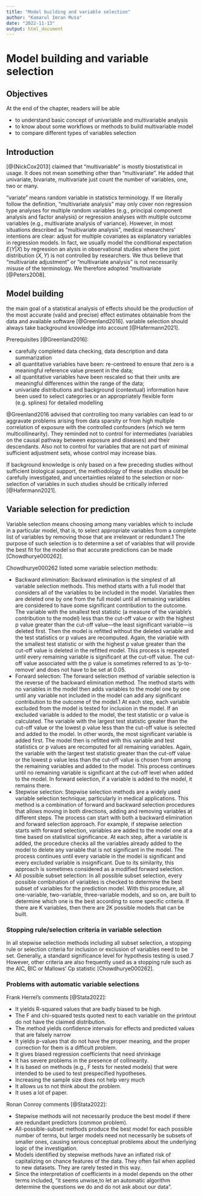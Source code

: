 ---
title: "Model building and variable selection"
author: "Kamarul Imran Musa"
date: "2022-11-13"
output: html_document
---

# Model building and variable selection

## Objectives

At the end of the chapter, readers will be able 

- to understand basic concept of univariable and multivariable analysis
- to know about some workflows or methods to build multivariable model
- to compare different types of variables selection

## Introduction

[@{NickCox2013] claimed that "multivariable" is mostly biostatistical in usage. It does not mean something other than "multivariate". He added that univariate, bivariate, multivariate just count the number of variables, one, two or many. 

"variate" means random variable in statistics terminology. If we literally follow the definition, "multivariate analysis" may only cover non regression type analyses for multiple random variables (e.g., principal component analysis and factor analysis) or regression analyses with multiple outcome variables (e.g., multivariate analysis of variance). However, in most situations described as “multivariate analysis”, medical researchers’ intentions are clear: adjust for multiple covariates as explanatory variables in regression models. In fact, we usually model the conditional expectation  $E(Y|X)$ by regression an alysis in observational studies where the joint distribution $(X, Y)$ is not controlled by researchers. We thus believe that “multivariate adjustment” or “multivariate analysis” is not necessarily misuse of the terminology. We therefore adopted "multivariate [@Peters2008].

## Model building

the main goal of a statistical analysis of effects should be the production of the most accurate (valid and precise) effect estimates obtainable from the data and available software [@Greenland2016]. variable selection should always take background knowledge into account [@Hafermann2021].

Prerequisites [@Greenland2016]:

- carefully completed data checking, data description and data summarization
- all quantitative variables have been: re-centreed to ensure that zero is a meaningful reference value present in the data;
- all quantitative variables have been rescaled so that their units are meaningful differences within the range of the data;
- univariate distributions and background (contextual) information have been used to select categories or an appropriately flexible form (e.g. splines) for detailed modelling

@Greenland2016 advised that controlling too many variables can lead to or aggravate problems arising from data sparsity or from high multiple correlation of exposure with the controlled confounders (which we term multicollinearity). They reminded not to control for intermediates (variables on the causal pathway between exposure and diseases) and their descendants. Also not to control for variables that are not part of minimal sufficient adjustment sets, whose control may increase bias. 

If background knowledge is only based on a few preceding studies without sufficient biological support, the methodology of these studies should be carefully investigated, and uncertainties related to the selection or non-selection of variables in such studies should be critically inferred [@Hafermann2021].

## Variable selection for prediction 

Variable selection means choosing among many variables which to include in a particular model, that is, to select appropriate variables from a complete list of variables by removing those that are irrelevant or redundant.1 The purpose of such selection is to determine a set of variables that will provide the best fit for the model so that accurate predictions can be made [Chowdhurye000262].

Chowdhurye000262 listed some variable selection methods:

- Backward elimination: Backward elimination is the simplest of all variable selection methods. This method starts with a full model that considers all of the variables to be included in the model. Variables then are deleted one by one from the full model until all remaining variables are considered to have some significant contribution to the outcome. The variable with the smallest test statistic (a measure of the variable’s contribution to the model) less than the cut-off value or with the highest p value greater than the cut-off value—the least significant variable—is deleted first. Then the model is refitted without the deleted variable and the test statistics or p values are recomputed. Again, the variable with the smallest test statistic or with the highest p value greater than the cut-off value is deleted in the refitted model. This process is repeated until every remaining variable is significant at the cut-off value. The cut-off value associated with the p value is sometimes referred to as ‘p-to-remove’ and does not have to be set at 0.05.
- Forward selection: The forward selection method of variable selection is the reverse of the backward elimination method. The method starts with no variables in the model then adds variables to the model one by one until any variable not included in the model can add any significant contribution to the outcome of the model.1 At each step, each variable excluded from the model is tested for inclusion in the model. If an excluded variable is added to the model, the test statistic or p value is calculated. The variable with the largest test statistic greater than the cut-off value or the lowest p value less than the cut-off value is selected and added to the model. In other words, the most significant variable is added first. The model then is refitted with this variable and test statistics or p values are recomputed for all remaining variables. Again, the variable with the largest test statistic greater than the cut-off value or the lowest p value less than the cut-off value is chosen from among the remaining variables and added to the model. This process continues until no remaining variable is significant at the cut-off level when added to the model. In forward selection, if a variable is added to the model, it remains there.
- Stepwise selection: Stepwise selection methods are a widely used variable selection technique, particularly in medical applications. This method is a combination of forward and backward selection procedures that allows moving in both directions, adding and removing variables at different steps. The process can start with both a backward elimination and forward selection approach. For example, if stepwise selection starts with forward selection, variables are added to the model one at a time based on statistical significance. At each step, after a variable is added, the procedure checks all the variables already added to the model to delete any variable that is not significant in the model. The process continues until every variable in the model is significant and every excluded variable is insignificant. Due to its similarity, this approach is sometimes considered as a modified forward selection.
- All possible subset selection: In all possible subset selection, every possible combination of variables is checked to determine the best subset of variables for the prediction model. With this procedure, all one-variable, two-variable, three-variable models, and so on, are built to determine which one is the best according to some specific criteria. If there are K variables, then there are 2K possible models that can be built.

### Stopping rule/selection criteria in variable selection

In all stepwise selection methods including all subset selection, a stopping rule or selection criteria for inclusion or exclusion of variables need to be set. Generally, a standard significance level for hypothesis testing is used.7 However, other criteria are also frequently used as a stopping rule such as the AIC, BIC or Mallows’ Cp statistic [Chowdhurye000262]. 

### Problems with automatic variable selections 

Frank Herrel's comments [@Stata2022]:

- It yields R-squared values that are badly biased to be high.
- The F and chi-squared tests quoted next to each variable on the printout do not have the claimed distribution.
- The method yields confidence intervals for effects and predicted values that are falsely narrow
- It yields p-values that do not have the proper meaning, and the proper correction for them is a difficult problem.
- It gives biased regression coefficients that need shrinkage 
- It has severe problems in the presence of collinearity.
- It is based on methods (e.g., F tests for nested models) that were intended to be used to test prespecified hypotheses.
- Increasing the sample size does not help very much
- It allows us to not think about the problem.
- It uses a lot of paper.

Ronan Conroy comments [@Stata2022]:

- Stepwise methods will not necessarily produce the best model if there are redundant predictors (common problem).
- All-possible-subset methods produce the best model for each possible number of terms, but larger models need not necessarily be subsets of smaller ones, causing serious conceptual problems about the underlying logic of the investigation.
- Models identified by stepwise methods have an inflated risk of capitalizing on chance features of the data. They often fail when applied to new datasets. They are rarely tested in this way.
- Since the interpretation of coefficients in a model depends on the other terms included, “it seems unwise,to let an automatic algorithm determine the questions we do and do not ask about our data”.


